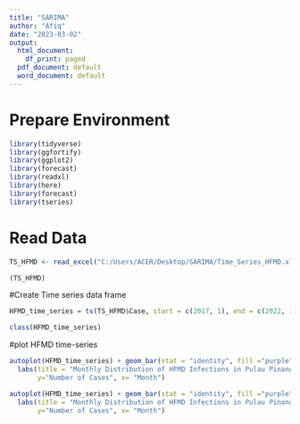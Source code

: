 ---
title: "SARIMA"
author: "Afiq"
date: "2023-03-02"
output:
  html_document:
    df_print: paged
  pdf_document: default
  word_document: default
---
# Prepare Environment
```{r}
library(tidyverse)
library(ggfortify)
library(ggplot2)
library(forecast)
library(readxl)
library(here)
library(forecast)
library(tseries)
```
# Read Data
```{r}
TS_HFMD <- read_excel("C:/Users/ACER/Desktop/SARIMA/Time_Series_HFMD.xlsx")
```
```{r}
(TS_HFMD)
```
#Create Time series data frame
```{r}
HFMD_time_series = ts(TS_HFMD$Case, start = c(2017, 1), end = c(2022, 12), frequency = 12)
```
```{r}
class(HFMD_time_series)
```
#plot HFMD time-series
```{r}
autoplot(HFMD_time_series) + geom_bar(stat = "identity", fill ="purple" ) + 
  labs(title = "Monthly Distribution of HFMD Infections in Pulau Pinang",
       y="Number of Cases", x= "Month") 
```
```{r}
autoplot(HFMD_time_series) + geom_bar(stat = "identity", fill ="purple" ) +  geom_smooth ()+
  labs(title = "Monthly Distribution of HFMD Infections in Pulau Pinang",
       y="Number of Cases", x= "Month") 
```

